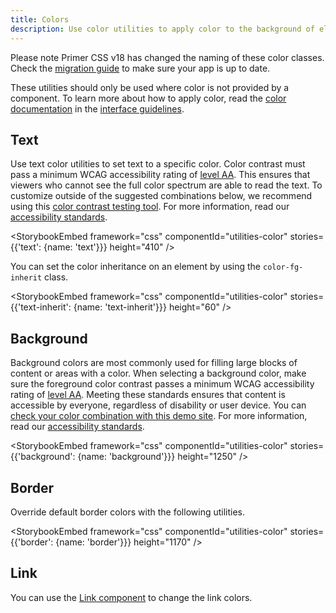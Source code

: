 ```yaml
---
title: Colors
description: Use color utilities to apply color to the background of elements, text, and borders.
---
```


<Note>
  Please note Primer CSS v18 has changed the naming of these color classes. Check the <a href="/css/support/v18-migration">migration guide</a> to make sure your app is up to date.
</Note>

These utilities should only be used where color is not provided by a component. To learn more about how to apply color, read the [color documentation](https://primer.style/design/foundations/color) in the [interface guidelines](https://primer.style/design/).

## Text

Use text color utilities to set text to a specific color. Color contrast must pass a minimum WCAG accessibility rating of [level AA](https://www.w3.org/TR/UNDERSTANDING-WCAG20/visual-audio-contrast-contrast.html). This ensures that viewers who cannot see the full color spectrum are able to read the text. To customize outside of the suggested combinations below, we recommend using this [color contrast testing tool](https://colorable.jxnblk.com/). For more information, read our [accessibility standards](../principles/accessibility).

<StorybookEmbed
  framework="css"
  componentId="utilities-color"
  stories={{'text': {name: 'text'}}}
  height="410"
/>

You can set the color inheritance on an element by using the `color-fg-inherit` class.

<StorybookEmbed
  framework="css"
  componentId="utilities-color"
  stories={{'text-inherit': {name: 'text-inherit'}}}
  height="60"
/>

## Background

Background colors are most commonly used for filling large blocks of content or areas with a color. When selecting a background color, make sure the foreground color contrast passes a minimum WCAG accessibility rating of [level AA](https://www.w3.org/TR/UNDERSTANDING-WCAG20/visual-audio-contrast-contrast.html). Meeting these standards ensures that content is accessible by everyone, regardless of disability or user device. You can [check your color combination with this demo site](https://colorable.jxnblk.com/). For more information, read our [accessibility standards](../principles/accessibility).

<StorybookEmbed
  framework="css"
  componentId="utilities-color"
  stories={{'background': {name: 'background'}}}
  height="1250"
/>

## Border

Override default border colors with the following utilities.

<StorybookEmbed
  framework="css"
  componentId="utilities-color"
  stories={{'border': {name: 'border'}}}
  height="1170"
/>

## Link

You can use the [Link component](../components/links) to change the link colors.

